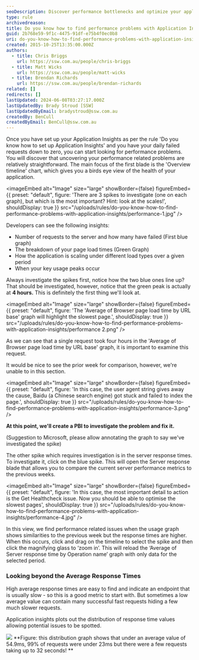 ```yaml
---
seoDescription: Discover performance bottlenecks and optimize your application with Application Insights, uncovering key insights into request failures, page load times, and scaling issues.
type: rule
archivedreason:
title: Do you know how to find performance problems with Application Insights?
guid: 2b768e59-9f1c-4475-91df-e75b4f0ec0b8
uri: do-you-know-how-to-find-performance-problems-with-application-insights
created: 2015-10-25T13:35:00.000Z
authors:
  - title: Chris Briggs
    url: https://ssw.com.au/people/chris-briggs
  - title: Matt Wicks
    url: https://ssw.com.au/people/matt-wicks
  - title: Brendan Richards
    url: https://ssw.com.au/people/brendan-richards
related: []
redirects: []
lastUpdated: 2024-06-08T03:27:17.000Z
lastUpdatedBy: Brady Stroud [SSW]
lastUpdatedByEmail: bradystroud@ssw.com.au
createdBy: BenCull
createdByEmail: BenCull@ssw.com.au
---
```


Once you have set up your Application Insights as per the rule 'Do you know how to set up Application Insights' and you have your daily failed requests down to zero, you can start looking for performance problems. You will discover that uncovering your performance related problems are relatively straightforward.
The main focus of the first blade is the 'Overview timeline' chart, which gives you a birds eye view of the health of your application.


<imageEmbed
  alt="Image"
  size="large"
  showBorder={false}
  figureEmbed={{
    preset: "default",
    figure: 'There are 3 spikes to investigate (one on each graph), but which is the most important? Hint: look at the scales!',
    shouldDisplay: true
  }}
  src="/uploads/rules/do-you-know-how-to-find-performance-problems-with-application-insights/performance-1.jpg"
/>

Developers can see the following insights:

- Number of requests to the server and how many have failed (First blue graph)
- The breakdown of your page load times (Green Graph)
- How the application is scaling under different load types over a given period
- When your key usage peaks occur

Always investigate the spikes first, notice how the two blue ones line up? That should be investigated, however, notice that the green peak is actually at **4 hours.** This is definitely the first thing we'll look at.


<imageEmbed
  alt="Image"
  size="large"
  showBorder={false}
  figureEmbed={{
    preset: "default",
    figure: 'The \'Average of Browser page load time by URL base\' graph will highlight the slowest page.',
    shouldDisplay: true
  }}
  src="/uploads/rules/do-you-know-how-to-find-performance-problems-with-application-insights/performance 2.png"
/>

As we can see that a single request took four hours in the 'Average of Browser page load time by URL base' graph, it is important to examine this request.

It would be nice to see the prior week for comparison, however, we're unable to in this section.


<imageEmbed
  alt="Image"
  size="large"
  showBorder={false}
  figureEmbed={{
    preset: "default",
    figure: 'In this case, the user agent string gives away the cause, Baidu (a Chinese search engine) got stuck and failed to index the page.',
    shouldDisplay: true
  }}
  src="/uploads/rules/do-you-know-how-to-find-performance-problems-with-application-insights/performance-3.png"
/>

**At this point, we'll create a PBI to investigate the problem and fix it.**

(Suggestion to Microsoft, please allow annotating the graph to say we've investigated the spike)

The other spike which requires investigation is in the server response times. To investigate it, click on the blue spike. This will open the Server response blade that allows you to compare the current server performance metrics to the previous weeks.


<imageEmbed
  alt="Image"
  size="large"
  showBorder={false}
  figureEmbed={{
    preset: "default",
    figure: 'In this case, the most important detail to action is the Get Healthcheck issue. Now you should be able to optimise the slowest pages',
    shouldDisplay: true
  }}
  src="/uploads/rules/do-you-know-how-to-find-performance-problems-with-application-insights/performance-4.jpg"
/>

In this view, we find performance related issues when the usage graph shows similarities to the previous week but the response times are higher. When this occurs, click and drag on the timeline to select the spike and then click the magnifying glass to ‘zoom in’. This will reload the ‘Average of Server response time by Operation name’ graph with only data for the selected period.

### Looking beyond the Average Response Times

High average response times are easy to find and indicate an endpoint that is usually slow - so this is a good metric to start with. But sometimes a low average value can contain many successful fast requests hiding a few much slower requests.

Application insights plots out the distribution of response time values allowing potential issues to be spotted.

![](distribution.png)
**Figure: this distribution graph shows that under an average value of 54.9ms, 99% of requests were under 23ms but there were a few requests taking up to 32 seconds!
**
